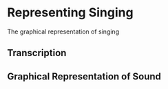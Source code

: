 # Representing Singing

The graphical representation of singing

## Transcription

## Graphical Representation of Sound